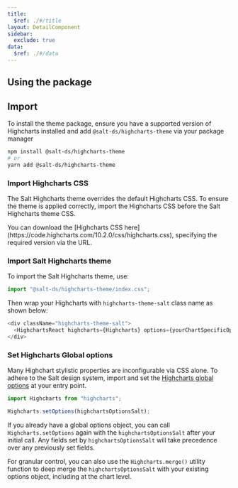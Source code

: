 ```yaml
---
title:
  $ref: ./#/title
layout: DetailComponent
sidebar:
  exclude: true
data:
  $ref: ./#/data
---
```


## Using the package

## Import

To install the theme package, ensure you have a supported version of Highcharts installed and add `@salt-ds/highcharts-theme` via your package manager

```bash
npm install @salt-ds/highcharts-theme
# or
yarn add @salt-ds/highcharts-theme

```

### Import Highcharts CSS

The Salt Highcharts theme overrides the default Highcharts CSS. To ensure the theme is applied correctly, import the Highcharts CSS before the Salt Highcharts theme CSS.

<Callout title="Note">
  You can download the [Highcharts CSS
  here](https://code.highcharts.com/10.2.0/css/highcharts.css), specifying the
  required version via the URL.
</Callout>

### Import Salt Highcharts theme

To import the Salt Highcharts theme, use:

```js
import "@salt-ds/highcharts-theme/index.css";
```

Then wrap your Highcharts with `highcharts-theme-salt` class name as shown below:

```js
<div className="highcharts-theme-salt">
  <HighchartsReact highcharts={Highcharts} options={yourChartSpecificOptions} />
</div>
```

### Set Highcharts Global options

Many Highchart stylistic properties are inconfigurable via CSS alone. To adhere to the Salt design system, import and set the [Highcharts global options](https://www.highcharts.com/docs/getting-started/how-to-set-options) at your entry point.

```js
import Highcharts from "highcharts";

Highcharts.setOptions(highchartsOptionsSalt);
```

<Callout title="Note">

If you already have a global options object, you can call `Highcharts.setOptions` again with the `highchartsOptionsSalt` after your initial call. Any fields set by `highchartsOptionsSalt` will take precedence over any previously set fields.

For granular control, you can also use the `Highcharts.merge()` utility function to deep merge the `highchartsOptionsSalt` with your existing options object, including at the chart level.

</Callout>
